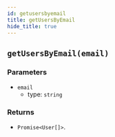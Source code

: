 ```yaml
---
id: getusersbyemail
title: getUsersByEmail
hide_title: true
---
```


## `getUsersByEmail(email)`

### Parameters
- `email`
  - type: `string`


### Returns
- `Promise<User[]>`.
